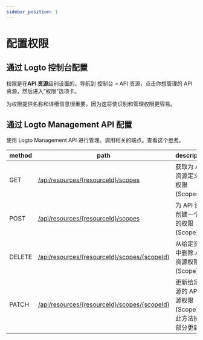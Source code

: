 ```yaml
---
sidebar_position: 1
---
```


# 配置权限

## 通过 Logto 控制台配置

权限是在**API 资源**级别设置的。导航到 <CloudLink to="/api-resources">控制台 > API 资源</CloudLink>，点击你想管理的 API 资源，然后进入“权限”选项卡。

为权限提供名称和详细信息很重要，因为这将使识别和管理权限更容易。

## 通过 Logto Management API 配置

使用 Logto Management API 进行管理。调用相关的端点。查看这个[参考](https://openapi.logto.io/operation/operation-listresourcescopes)。

| method | path                                                                                                                 | description                                               |
| ------ | -------------------------------------------------------------------------------------------------------------------- | --------------------------------------------------------- |
| GET    | [/api/resources/\{resourceId\}/scopes](https://openapi.logto.io/operation/operation-listresourcescopes)              | 获取为 API 资源定义的权限 (Scopes)。                      |
| POST   | [/api/resources/\{resourceId\}/scopes](https://openapi.logto.io/operation/operation-createresourcescope)             | 为 API 资源创建一个新的权限 (Scope)。                     |
| DELETE | [/api/resources/\{resourceId\}/scopes/\{scopeId\}](https://openapi.logto.io/operation/operation-deleteresourcescope) | 从给定资源中删除 API 资源权限 (Scope)。                   |
| PATCH  | [/api/resources/\{resourceId\}/scopes/\{scopeId\}](https://openapi.logto.io/operation/operation-updateresourcescope) | 更新给定资源的 API 资源权限 (Scope)。此方法执行部分更新。 |

